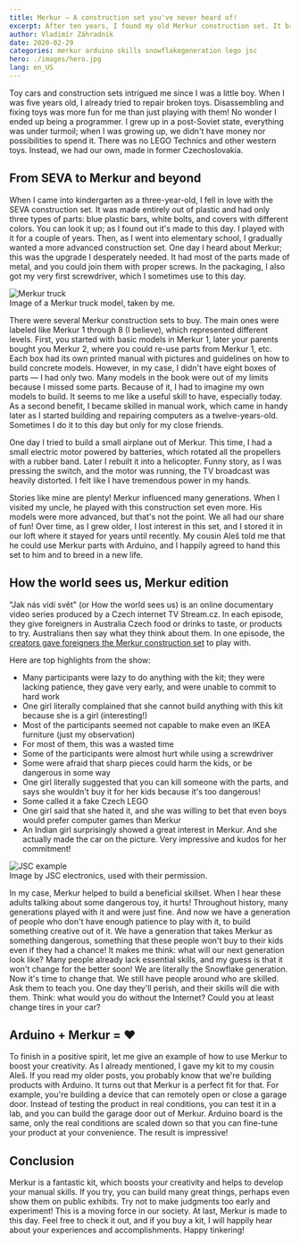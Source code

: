 ```yaml
---
title: Merkur — A construction set you've never heard of!
excerpt: After ten years, I found my old Merkur construction set. It brings memories and thoughts about how I can make it useful again.
author: Vladimír Záhradník
date: 2020-02-29
categories: merkur arduino skills snowflakegeneration lego jsc
hero: ./images/hero.jpg
lang: en_US
---
```


Toy cars and construction sets intrigued me since I was a little boy. When I was five years old, I already tried to repair broken toys. Disassembling and fixing toys was more fun for me than just playing with them! No wonder I ended up being a programmer. I grew up in a post-Soviet state, everything was under turmoil; when I was growing up, we didn't have money nor possibilities to spend it. There was no LEGO Technics and other western toys. Instead, we had our own, made in former Czechoslovakia.

## From SEVA to Merkur and beyond
When I came into kindergarten as a three-year-old, I fell in love with the SEVA construction set. It was made entirely out of plastic and had only three types of parts: blue plastic bars, white bolts, and covers with different colors. You can look it up; as I found out it's made to this day. I played with it for a couple of years. Then, as I went into elementary school, I gradually wanted a more advanced construction set. One day I heard about Merkur; this was the upgrade I desperately needed. It had most of the parts made of metal, and you could join them with proper screws. In the packaging, I also got my very first screwdriver, which I sometimes use to this day.

<div className="Image__Large">
  <img src="./images/merkur-truck.jpg" alt="Merkur truck" />
  <figcaption>Image of a Merkur truck model, taken by me.</figcaption>
</div>

There were several Merkur construction sets to buy. The main ones were labeled like Merkur 1 through 8 (I believe), which represented different levels. First, you started with basic models in Merkur 1, later your parents bought you Merkur 2, where you could re-use parts from Merkur 1, etc. Each box had its own printed manual with pictures and guidelines on how to build concrete models. However, in my case, I didn't have eight boxes of parts — I had only two. Many models in the book were out of my limits because I missed some parts. Because of it, I had to imagine my own models to build. It seems to me like a useful skill to have, especially today. As a second benefit, I became skilled in manual work, which came in handy later as I started building and repairing computers as a twelve-years-old. Sometimes I do it to this day but only for my close friends.

One day I tried to build a small airplane out of Merkur. This time, I had a small electric motor powered by batteries, which rotated all the propellers with a rubber band. Later I rebuilt it into a helicopter. Funny story, as I was pressing the switch, and the motor was running, the TV broadcast was heavily distorted. I felt like I have tremendous power in my hands.

Stories like mine are plenty! Merkur influenced many generations. When I visited my uncle, he played with this construction set even more. His models were more advanced, but that's not the point. We all had our share of fun! Over time, as I grew older, I lost interest in this set, and I stored it in our loft where it stayed for years until recently. My cousin Aleš told me that he could use Merkur parts with Arduino, and I happily agreed to hand this set to him and to breed in a new life.

## How the world sees us, Merkur edition
"Jak nás vidí svět" (or How the world sees us) is an online documentary video series produced by a Czech internet TV Stream.cz. In each episode, they give foreigners in Australia Czech food or drinks to taste, or products to try. Australians then say what they think about them. In one episode, the [creators gave foreigners the Merkur construction set][jak-nas-vidi-svet-merkur] to play with.

Here are top highlights from the show:
- Many participants were lazy to do anything with the kit; they were lacking patience, they gave very early, and were unable to commit to hard work
- One girl literally complained that she cannot build anything with this kit because she is a girl (interesting!)
- Most of the participants seemed not capable to make even an IKEA furniture (just my observation)
- For most of them, this was a wasted time
- Some of the participants were almost hurt while using a screwdriver
- Some were afraid that sharp pieces could harm the kids, or be dangerous in some way
- One girl literally suggested that you can kill someone with the parts, and says she wouldn't buy it for her kids because it's too dangerous!
- Some called it a fake Czech LEGO
- One girl said that she hated it, and she was willing to bet that even boys would prefer computer games than Merkur
- An Indian girl surprisingly showed a great interest in Merkur. And she actually made the car on the picture. Very impressive and kudos for her commitment!

<div className="Image__Large">
  <img src="./images/jsc-example.jpg" alt="JSC example" />
  <figcaption>Image by JSC electronics, used with their permission.</figcaption>
</div>

In my case, Merkur helped to build a beneficial skillset. When I hear these adults talking about some dangerous toy, it hurts! Throughout history, many generations played with it and were just fine. And now we have a generation of people who don't have enough patience to play with it, to build something creative out of it. We have a generation that takes Merkur as something dangerous, something that these people won't buy to their kids even if they had a chance! It makes me think: what will our next generation look like? Many people already lack essential skills, and my guess is that it won't change for the better soon! We are literally the Snowflake generation. Now it's time to change that. We still have people around who are skilled. Ask them to teach you. One day they'll perish, and their skills will die with them. Think: what would you do without the Internet? Could you at least change tires in your car?

## Arduino + Merkur = ♥
To finish in a positive spirit, let me give an example of how to use Merkur to boost your creativity. As I already mentioned, I gave my kit to my cousin Aleš. If you read my older posts, you probably know that we're building products with Arduino. It turns out that Merkur is a perfect fit for that. For example, you're building a device that can remotely open or close a garage door. Instead of testing the product in real conditions, you can test it in a lab, and you can build the garage door out of Merkur. Arduino board is the same, only the real conditions are scaled down so that you can fine-tune your product at your convenience. The result is impressive!

<div class="Image__Medium">
  <YouTube videoId="tdHDJvpXWak" />
</div>

## Conclusion
Merkur is a fantastic kit, which boosts your creativity and helps to develop your manual skills. If you try, you can build many great things, perhaps even show them on public exhibits. Try not to make judgments too early and experiment! This is a moving force in our society. At last, Merkur is made to this day. Feel free to check it out, and if you buy a kit, I will happily hear about your experiences and accomplishments. Happy tinkering!

[//]: # (Used references)
[jak-nas-vidi-svet-merkur]: https://www.stream.cz/jak-nas-vidi-svet/stavebnice-merkur-potrapila-cizince-kdo-neco-postavil-a-kdo-to-vzdal-48734789